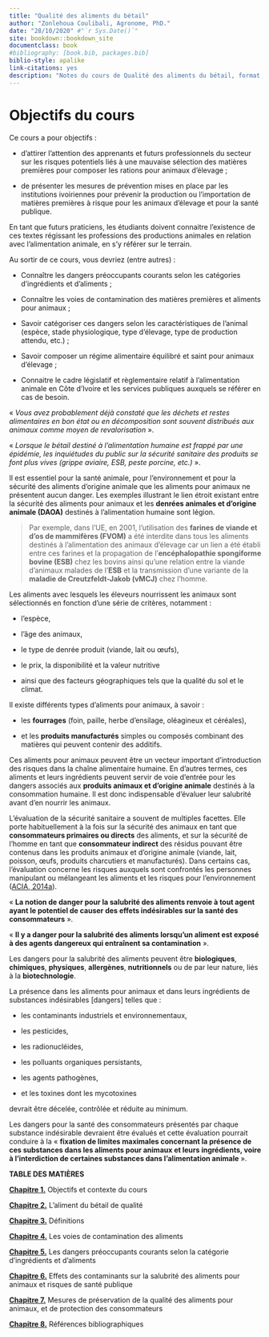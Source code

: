 ```yaml
--- 
title: "Qualité des aliments du bétail"
author: "Zonlehoua Coulibali, Agronome, PhD."
date: "28/10/2020" #"`r Sys.Date()`"
site: bookdown::bookdown_site
documentclass: book
#bibliography: [book.bib, packages.bib]
biblio-style: apalike
link-citations: yes
description: "Notes du cours de Qualité des aliments du bétail, format gitbook."
---
```


# Objectifs du cours

Ce cours a pour objectifs :

-	d’attirer l’attention des apprenants et futurs professionnels du secteur sur les risques potentiels liés à une mauvaise sélection des matières premières pour composer les rations pour animaux d’élevage ; 

-	de présenter les mesures de prévention mises en place par les institutions ivoiriennes pour prévenir la production ou l’importation de matières premières à risque pour les animaux d’élevage et pour la santé publique. 

En tant que futurs praticiens, les étudiants doivent connaitre l’existence de ces textes régissant les professions des productions animales en relation avec l’alimentation animale, en s’y référer sur le terrain.

Au sortir de ce cours, vous devriez (entre autres) :

- Connaître les dangers préoccupants courants selon les catégories d’ingrédients et d’aliments ;

- Connaître les voies de contamination des matières premières et aliments pour animaux ;

- Savoir catégoriser ces dangers selon les caractéristiques de l’animal (espèce, stade physiologique, type d’élevage, type de production attendu, etc.) ;

- Savoir composer un régime alimentaire équilibré et saint pour animaux d’élevage ;

- Connaitre le cadre législatif et règlementaire relatif à l’alimentation animale en Côte d’Ivoire et les services publiques auxquels se référer en cas de besoin.

« _Vous avez probablement déjà constaté que les déchets et restes alimentaires en bon état ou en décomposition sont souvent distribués aux animaux comme moyen de revalorisation_ ».

« _Lorsque le bétail destiné à l'alimentation humaine est frappé par une épidémie, les inquiétudes du public sur la sécurité sanitaire des produits se font plus vives (grippe aviaire, ESB, peste porcine, etc.)_ ».

Il est essentiel pour la santé animale, pour l’environnement et pour la sécurité des aliments d’origine animale que les aliments pour animaux ne présentent aucun danger. Les exemples illustrant le lien étroit existant entre la sécurité des aliments pour animaux et les **denrées animales et d'origine animale (DAOA)** destinés à l'alimentation humaine sont légion.

> Par exemple, dans l'UE, en 2001, l’utilisation des **farines de viande et d’os de mammifères (FVOM)** a été interdite dans tous les aliments destinés à l’alimentation des animaux d’élevage car un lien a été établi entre ces farines et la propagation de l’**encéphalopathie spongiforme bovine (ESB)** chez les bovins ainsi qu'une relation entre la viande d'animaux malades de l’**ESB** et la transmission d'une variante de la **maladie de Creutzfeldt-Jakob (vMCJ)** chez l’homme.

Les aliments avec lesquels les éleveurs nourrissent les animaux sont sélectionnés en fonction d'une série de critères, notamment :

-	l’espèce,

- l’âge des animaux, 

-	le type de denrée produit (viande, lait ou œufs), 

-	le prix, la disponibilité et la valeur nutritive

-	ainsi que des facteurs géographiques tels que la qualité du sol et le climat. 

Il existe différents types d'aliments pour animaux, à savoir :

-	les **fourrages** (foin, paille, herbe d'ensilage, oléagineux et céréales),

-	et les **produits manufacturés** simples ou composés combinant des matières qui peuvent contenir des additifs.

Ces aliments pour animaux peuvent être un vecteur important d’introduction des risques dans la chaîne alimentaire humaine. En d’autres termes, ces aliments et leurs ingrédients peuvent servir de voie d'entrée pour les dangers associés aux **produits animaux et d’origine animale** destinés à la consommation humaine. Il est donc indispensable d’évaluer leur salubrité avant d’en nourrir les animaux. 

L’évaluation de la sécurité sanitaire a souvent de multiples facettes. Elle porte habituellement à la fois sur la sécurité des animaux en tant que **consommateurs primaires ou directs** des aliments, et sur la sécurité de l’homme en tant que **consommateur indirect** des résidus pouvant être contenus dans les produits animaux et d’origine animale (viande, lait, poisson, œufs, produits charcutiers et manufacturés). Dans certains cas, l’évaluation concerne les risques auxquels sont confrontés les personnes manipulant ou mélangeant les aliments et les risques pour l’environnement ([ACIA, 2014a](https://www.inspection.gc.ca/sante-des-animaux/aliments-du-betail/consultations/identification-des-dangers-des-aliments-du-betail/fra/1399399411768/1399399412471#a31)).

« **La notion de danger pour la salubrité des aliments renvoie à tout agent ayant le potentiel de causer des effets indésirables sur la santé des consommateurs** ». 

« **Il y a danger pour la salubrité des aliments lorsqu'un aliment est exposé à des agents dangereux qui entraînent sa contamination** ».

Les dangers pour la salubrité des aliments peuvent être **biologiques**, **chimiques**, **physiques**, **allergènes**, **nutritionnels** ou de par leur nature, liés à la **biotechnologie**.

La présence dans les aliments pour animaux et dans leurs ingrédients de substances indésirables [dangers] telles que :

-	les contaminants industriels et environnementaux, 

-	les pesticides, 

-	les radionucléides, 

-	les polluants organiques persistants, 

-	les agents pathogènes, 

-	et les toxines dont les mycotoxines 

devrait être décelée, contrôlée et réduite au minimum. 

Les dangers pour la santé des consommateurs présentés par chaque substance indésirable devraient être évalués et cette évaluation pourrait conduire à la « **fixation de limites maximales concernant la présence de ces substances dans les aliments pour animaux et leurs ingrédients, voire à l'interdiction de certaines substances dans l'alimentation animale** ».


**TABLE DES MATIÈRES**

[**Chapitre 1.**](https://rgoals.github.io/Qualite/index.html) Objectifs et contexte du cours

[**Chapitre 2.**](https://rgoals.github.io/Qualite.html) L'aliment du bétail de qualité

[**Chapitre 3.**](https://rgoals.github.io/Qualite/definitions.html) Définitions

[**Chapitre 4.**](https://rgoals.github.io/Qualite/voies.html) Les voies de contamination des aliments

[**Chapitre 5.**](https://rgoals.github.io/Qualite/dangers.html) Les dangers préoccupants courants selon la catégorie d'ingrédients et d'aliments

[**Chapitre 6.**](https://rgoals.github.io/Qualite/effets.html) Effets des contaminants sur la salubrité des aliments pour animaux et risques de santé publique

[**Chapitre 7.**](https://rgoals.github.io/Qualite/mesures.html) Mesures de préservation de la qualité des aliments pour animaux, et de protection des consommateurs

[**Chapitre 8.**](https://rgoals.github.io/Qualite/references.html) Références bibliographiques

